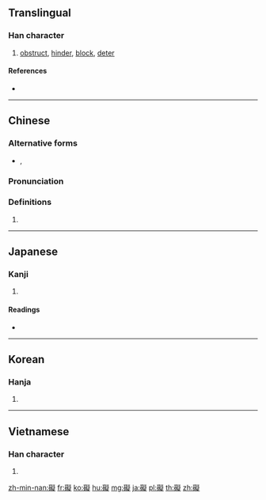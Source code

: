 {{character info/new}}
{{also|碍}}
==Translingual==

===Han character===
{{Han char|rn=112|rad=石|as=14|sn=19|four=17681|canj=MRPKO|ids=⿰石疑}}

# [[obstruct]], [[hinder]], [[block]], [[deter]]

====References====
* {{Han ref|kx=0837.460|dkj=24542|dj=1255.070|hdz=42461.110|uh=7919|ud=31001|bh=C3AA|bd=50090}}

----

==Chinese==
{{zh-forms|s=碍}}

===Alternative forms===
* {{zh-l|㝵}}, {{zh-l|㕌}}

===Pronunciation===
{{zh-pron
|m=ài
|c=ngoi6
|h=pfs=
|md=
|mn=gāi
|w=
|mc=y
|oc=y
|cat=v
}}

===Definitions===
{{zh-hanzi}}

# {{rfdef|lang=zh}}

----

==Japanese==

===Kanji===
{{ja-kanji|grade=|rs=石14}}

# {{defn|lang=ja|sort=石14}}

====Readings====
* {{ja-readings|goon=[[げ]] (ge)|kanon=[[がい]] (gai)|kun=[[さまたげる]] (samatageru)|nanori=}}

----

==Korean==

===Hanja===
{{ko-hanja|hangeul=애|eumhun=|rv=ae|mr=ae|y=ay}}

# {{defn|lang=ko|sort=石14}}

----

==Vietnamese==

===Han character===
{{vi-hantu|[[ngại]], [[ngái]]|rs=石14}}

# {{defn|lang=vi|sort=石14}}

[[zh-min-nan:礙]]
[[fr:礙]]
[[ko:礙]]
[[hu:礙]]
[[mg:礙]]
[[ja:礙]]
[[pl:礙]]
[[th:礙]]
[[zh:礙]]